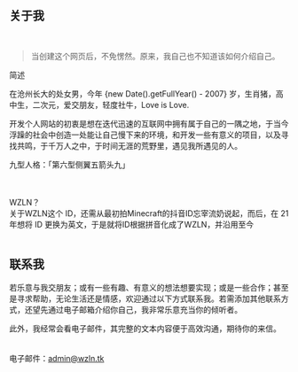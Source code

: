 ## 关于我
 <blockquote><p>当创建这个网页后，不免愣然。原来，我自己也不知道该如何介绍自己。</p></blockquote>

简述<br>

在沧州长大的处女男，今年 {new Date().getFullYear() - 2007} 岁，生肖猪，高中生，二次元，爱交朋友，轻度社牛，Love is Love.<br>

开发个人网站的初衷是想在迭代迅速的互联网中拥有属于自己的一隅之地，于当今浮躁的社会中创造一处能让自己慢下来的环境，和开发一些有意义的项目，以及寻找共鸣，于千万人之中，于时间无涯的荒野里，遇见我所遇见的人。<br>

九型人格：「第六型侧翼五箭头九」<br><br><br>

WZLN？<br>
关于WZLN这个 ID，还需从最初拍Minecraft的抖音ID忘宰流奶说起，而后，在 21 年想将 ID 更换为英文，于是就将ID根据拼音化成了WZLN，并沿用至今<br><br>

## 联系我

若乐意与我交朋友；或有一些有趣、有意义的想法想要实现；或是一些合作；甚至是寻求帮助，无论生活还是情感，欢迎通过以下方式联系我。若需添加其他联系方式，还望先通过电子邮箱介绍你自己，我非常乐意充当你的倾听者。<br>

此外，我经常会看电子邮件，其完整的文本内容便于高效沟通，期待你的来信。<br><br><br>
电子邮件：admin@wzln.tk
